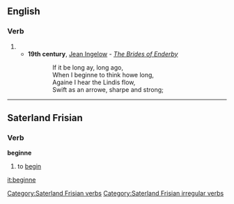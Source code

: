 ==English==

===Verb===
{{infl|en|verb}}

# {{obsolete spelling of|begin}}
#*'''19th century''', [[w:Jean Ingelow|Jean Ingelow]] - ''[[s:The Brides of Enderby|The Brides of Enderby]]''
#::If it be long ay, long ago,
#::When I beginne to think howe long,
#::Againe I hear the Lindis flow,
#::Swift as an arrowe, sharpe and strong;

----

==Saterland Frisian==

===Verb===
'''beginne'''

# to [[begin]]

[[Category:Saterland Frisian verbs]]
[[Category:Saterland Frisian irregular verbs]]

[[it:beginne]]